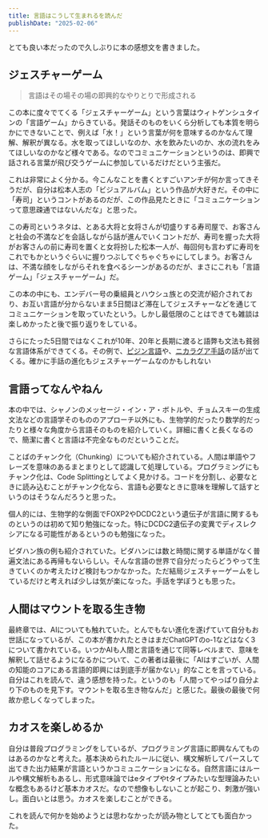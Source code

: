 ```yaml
---
title: 言語はこうして生まれるを読んだ
publishDate: "2025-02-06"
---
```



<LinkCard url="https://www.shinchosha.co.jp/book/507311/" />

とても良い本だったので久しぶりに本の感想文を書きました。

## ジェスチャーゲーム

> 言語はその場その場の即興的なやりとりで形成される

この本に度々でてくる「ジェスチャーゲーム」という言葉はウィトゲンシュタインの「言語ゲーム」からきている。発話そのものをいくら分析しても本質を明らかにできないことで、例えば「水！」という言葉が何を意味するのかなんて理解、解釈が異なる。水を取ってほしいなのか、水を飲みたいのか、水の流れをみてほしいなのかなど様々である。なのでコミュニケーションというのは、即興で話される言葉が飛び交うゲームに参加しているだけだという主張だ。

これは非常によく分かる。今こんなことを書くとすごいアンチが何か言ってきそうだが、自分は松本人志の「ビジュアルバム」という作品が大好きだ。その中に「寿司」というコントがあるのだが、この作品見たときに「コミュニケーションって意思疎通ではないんだな」と思った。

この寿司というネタは、とある大将と女将さんが切盛りする寿司屋で、お客さんと社会の不満などを会話しながら話が進んでいくコントだが、寿司を握った大将がお客さんの前に寿司を置くと女将扮した松本一人が、毎回何も言わずに寿司をこれでもかというぐらいに握りつぶしてぐちゃぐちゃにしてしまう。お客さんは、不満な顔をしながらそれを食べるシーンがあるのだが、まさにこれも「言語ゲーム」「ジェスチャーゲーム」だ。

この本の中にも、エンデバー号の乗組員とハウシュ族との交流が紹介されており、お互い言語が分からないまま5日間ほど滞在してジェスチャーなどを通じてコミュニケーションを取っていたという。しかし最低限のことはできても雑談は楽しめかったと後で振り返りをしている。

さらにたった5日間ではなくこれが10年、20年と長期に渡ると語弊も文法も貧弱な言語体系ができてくる。その例で、[ピジン言語](https://ja.wikipedia.org/wiki/%E3%83%94%E3%82%B8%E3%83%B3%E8%A8%80%E8%AA%9E)や、[ニカラグア手話](https://ja.wikipedia.org/wiki/%E3%83%8B%E3%82%AB%E3%83%A9%E3%82%B0%E3%82%A2%E6%89%8B%E8%A9%B1)の話が出てくる。確かに手話の進化もジェスチャーゲームなのかもしれない

## 言語ってなんやねん

本の中では、シャノンのメッセージ・イン・ア・ボトルや、チョムスキーの生成文法などの言語学そのもののアプローチ以外にも、生物学的だったり数学的だったりと様々な角度から言語そのものを紹介していく。詳細に書くと長くなるので、簡潔に書くと言語は不完全なものだということだ。

ことばのチャンク化（Chunking）についても紹介されている。人間は単語やフレーズを意味のあるまとまりとして認識して処理している。プログラミングにもチャンク化は、Code Splittingとしてよく見かける。コードを分割し、必要なときに読み込むことがチャンク化なら、言語も必要なときに意味を理解して話すというのはそうなんだろうと思った。

個人的には、生物学的な側面でFOXP2やDCDC2という遺伝子が言語に関するものというのは初めて知り勉強になった。特にDCDC2遺伝子の変異でディスレクシアになる可能性があるというのも勉強になった。

ピダハン族の例も紹介されていた。ピダハンには数と時間に関する単語がなく普遍文法にある再帰もないらしい。そんな言語の世界で自分だったらどうやって生きていくのか考えたけど検討もつかなかった。ただ結局ジェスチャーゲームをしているだけと考えれば少しは気が楽になった。手話を学ぼうとも思った。

## 人間はマウントを取る生き物

最終章では、AIについても触れていた。とんでもない進化を遂げていて自分もお世話になっているが、この本が書かれたときはまだChatGPTのo-1などはなく3について書かれている。いつかAIも人間と言語を通じて同等レベルまで、意味を解釈して話せるようになるかについて、この著者は最後に「AIはすごいが、人間の知能のコアにある言語的即興には到底手が届かない」的なことを言っている。自分はこれを読んで、違う感想を持った。というのも「人間ってやっぱり自分より下のものを見下す。マウントを取る生き物なんだ」と感じた。最後の最後で何故か悲しくなってしまった。

## カオスを楽しめるか

自分は普段プログラミングをしているが、プログラミング言語に即興なんてものはあるのかなと考えた。基本決められたルールに従い、構文解析してパースして出てきた出力結果が言語というかコミュニケーションになる。自然言語にはルールや構文解析もあるし、形式意味論ではeタイプやtタイプみたいな型理論みたいな概念もあるけど基本カオスだ。なので想像もしないことが起こり、刺激が強いし。面白いとは思う。カオスを楽しむことができる。

これを読んで何かを始めようとは思わなかったが読み物としてとても面白かった。












